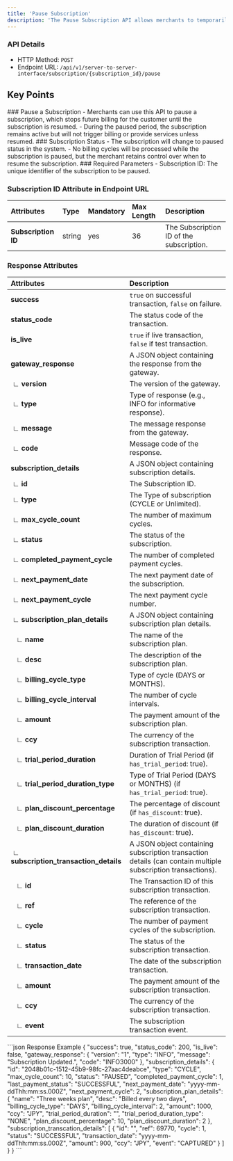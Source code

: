 ```yaml
---
title: 'Pause Subscription'
description: 'The Pause Subscription API allows merchants to temporarily pause a customer subscription, halting any upcoming billing cycles until the subscription is resumed.'
---
```


### API Details
- HTTP Method: `POST`
- Endpoint URL: `/api/v1/server-to-server-interface/subscription/{subscription_id}/pause`

## Key Points
<Info>
### Pause a Subscription
- Merchants can use this API to pause a subscription, which stops future billing for the customer until the subscription is resumed.
- During the paused period, the subscription remains active but will not trigger billing or provide services unless resumed.
### Subscription Status
- The subscription will change to paused status in the system.
- No billing cycles will be processed while the subscription is paused, but the merchant retains control over when to resume the subscription.
### Required Parameters
- Subscription ID: The unique identifier of the subscription to be paused.
</Info>


### Subscription ID Attribute in Endpoint URL

| **Attributes**         | **Type**            | **Mandatory** | **Max Length** | **Description**                                                                 |
|:-----------------------|:--------------------|:--------------|:---------------|:--------------------------------------------------------------------------------|
| **Subscription ID**    | string    | yes           | 36             | The Subscription ID of the subscription.                    |

### Response Attributes

| **Attributes**       | **Description**                                                                 |
|:---------------------|:--------------------------------------------------------------------------------|
| **success**                       | `true` on successful transaction, `false` on failure.                                                                          |
| **status_code**                   | The status code of the transaction.                                                                                            |
| **is_live**                       | `true` if live transaction, `false` if test transaction.                                                                       |
| **gateway_response**              | A JSON object containing the response from the gateway.                                                                        |
|  ∟ **version**                    | The version of the gateway.                                                                                                    |
|  ∟ **type**                       | Type of response (e.g., INFO for informative response).                                                                        |
|  ∟ **message**                    | The message response from the gateway.                                                                                         |
|  ∟ **code**                       | Message code of the response.                                                                                                  |
| **subscription_details**          | A JSON object containing subscription details.                                                                                 |
|  ∟ **id**                         | The Subscription ID.                                                                                                           |
|  ∟ **type**                       | The Type of subscription (CYCLE or Unlimited).                                                                                 |
|  ∟ **max_cycle_count**            | The number of maximum cycles.                                                                                                  |
|  ∟ **status**                     | The status of the subscription.                                                                                                |
|  ∟ **completed_payment_cycle**    | The number of completed payment cycles.                                                                                        |
|  ∟ **next_payment_date**          | The next payment date of the subscription.                                                                                     |
|  ∟ **next_payment_cycle**         | The next payment cycle number.                                                                                                 |
|  ∟ **subscription_plan_details**  | A JSON object containing subscription plan details.                                                                            |
|    ∟ **name**                     | The name of the subscription plan.                                                                                             |
|    ∟ **desc**                     | The description of the subscription plan.                                                                                      |
|    ∟ **billing_cycle_type**       | Type of cycle (DAYS or MONTHS).                                                                                                |
|    ∟ **billing_cycle_interval**   | The number of cycle intervals.                                                                                                 |
|    ∟ **amount**                   | The payment amount of the subscription plan.                                                                                   |
|    ∟ **ccy**                      | The currency of the subscription transaction.                                                                                  |
|    ∟ **trial_period_duration**    | Duration of Trial Period (if `has_trial_period`: true).                                                                        |
|    ∟ **trial_period_duration_type** | Type of Trial Period (DAYS or MONTHS) (if `has_trial_period`: true).                                                           |
|    ∟ **plan_discount_percentage** | The percentage of discount (if `has_discount`: true).                                                                          |
|    ∟ **plan_discount_duration**   | The duration of discount (if `has_discount`: true).                                                                            |
|  ∟ **subscription_transaction_details** | A JSON object containing subscription transaction details (can contain multiple subscription transactions).              |
|    ∟ **id**                       | The Transaction ID of this subscription transaction.                                                                           |
|    ∟ **ref**                      | The reference of the subscription transaction.                                                                                 |
|    ∟ **cycle**                    | The number of payment cycles of the subscription.                                                                              |
|    ∟ **status**                   | The status of the subscription transaction.                                                                                    |
|    ∟ **transaction_date**         | The date of the subscription transaction.                                                                                      |
|    ∟ **amount**                   | The payment amount of the subscription transaction.                                                                            |
|    ∟ **ccy**                      | The currency of the subscription transaction.                                                                                  |
|    ∟ **event**                    | The subscription transaction event.                                                                                           |




<ResponseExample>
```json Response Example
{
    "success": true,
    "status_code": 200,
    "is_live": false,
    "gateway_response": {
        "version": "1",
        "type": "INFO",
        "message": "Subscription Updated.",
        "code": "INFO3000"
    },
    "subscription_details": {
        "id": "2048b01c-1512-45b9-98fc-27aac4deabce",
        "type": "CYCLE",
        "max_cycle_count": 10,
        "status": "PAUSED",
        "completed_payment_cycle": 1,
        "last_payment_status": "SUCCESSFUL",
        "next_payment_date": "yyyy-mm-ddThh:mm:ss.000Z",
        "next_payment_cycle": 2,
        "subscription_plan_details": {
            "name": "Three weeks plan",
            "desc": "Billed every two days",
            "billing_cycle_type": "DAYS",
            "billing_cycle_interval": 2,
            "amount": 1000,
            "ccy": "JPY",
            "trial_period_duration": "",
            "trial_period_duration_type": "NONE",
            "plan_discount_percentage": 10,
            "plan_discount_duration": 2
        },
        "subscription_transcation_details": [
            {
                "id": "<subscription_transcation_id>",
                "ref": 69770,
                "cycle": 1,
                "status": "SUCCESSFUL",
                "transaction_date": "yyyy-mm-ddThh:mm:ss.000Z",
                "amount": 900,
                "ccy": "JPY",
                "event": "CAPTURED"
            }
        ]
    }
}
```
</ResponseExample>